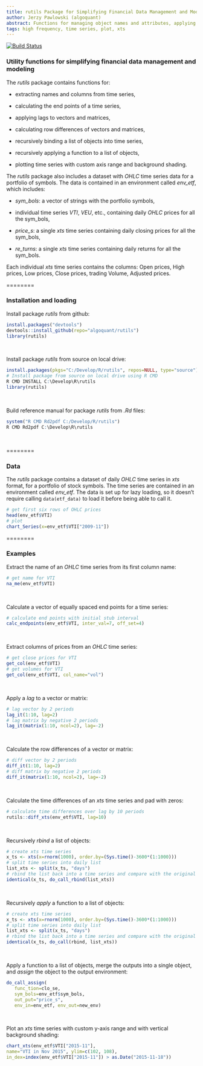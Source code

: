 ```yaml
---
title: rutils Package for Simplifying Financial Data Management and Modeling
author: Jerzy Pawlowski (algoquant)
abstract: Functions for managing object names and attributes, applying functions over lists, managing objects in environments.
tags: high frequency, time series, plot, xts
---
```


[![Build Status](https://travis-ci.org/algoquant/rutils.svg?branch=master)](https://travis-ci.org/algoquant/rutils)


### Utility functions for simplifying financial data management and modeling  

The *rutils* package contains functions for:

- extracting names and columns from time series, 

- calculating the end points of a time series, 

- applying lags to vectors and matrices, 

- calculating row differences of vectors and matrices, 

- recursively binding a list of objects into time series, 

- recursively applying a function to a list of objects, 

- plotting time series with custom axis range and background shading. 

The *rutils* package also includes a dataset with *OHLC* time series data for a portfolio of symbols.  The data is contained in an environment called *env_etf*, which includes: 

- *sym_bols*: a vector of strings with the portfolio symbols,

- individual time series *VTI*, *VEU*, etc., containing daily *OHLC* prices for all the sym_bols,

- *price_s*: a single *xts* time series containing daily closing prices for all the sym_bols,

- *re_turns*: a single *xts* time series containing daily returns for all the sym_bols.

Each individual *xts* time series contains the columns: Open prices, High prices, Low prices, Close prices, trading Volume, Adjusted prices.


========

### Installation and loading

Install package *rutils* from github:  
```r
install.packages("devtools")
devtools::install_github(repo="algoquant/rutils")
library(rutils)
```
<br>

Install package *rutils* from source on local drive:  
```r
install.packages(pkgs="C:/Develop/R/rutils", repos=NULL, type="source")
# Install package from source on local drive using R CMD
R CMD INSTALL C:\Develop\R\rutils
library(rutils)
```
<br>

Build reference manual for package *rutils* from *.Rd* files:  
```r
system("R CMD Rd2pdf C:/Develop/R/rutils")
R CMD Rd2pdf C:\Develop\R\rutils
```
<br>


========

### Data

The *rutils* package contains a dataset of daily *OHLC* time series in *xts* format, for a portfolio of stock symbols.  The time series are contained in an environment called *env_etf*.  The data is set up for lazy loading, so it doesn't require calling `data(etf_data)` to load it before being able to call it.  
```r
# get first six rows of OHLC prices
head(env_etf$VTI)
# plot
chart_Series(x=env_etf$VTI["2009-11"])
```


========

### Examples

Extract the name of an *OHLC* time series from its first column name:  
```r
# get name for VTI
na_me(env_etf$VTI)
```
<br>


Calculate a vector of equally spaced end points for a time
series:  
```r
# calculate end points with initial stub interval
calc_endpoints(env_etf$VTI, inter_val=7, off_set=4)
```
<br>


Extract columns of prices from an *OHLC* time series:  
```r
# get close prices for VTI
get_col(env_etf$VTI)
# get volumes for VTI
get_col(env_etf$VTI, col_name="vol")
```
<br>


Apply a *lag* to a vector or matrix:  
```r
# lag vector by 2 periods
lag_it(1:10, lag=2)
# lag matrix by negative 2 periods
lag_it(matrix(1:10, ncol=2), lag=-2)
```
<br>


Calculate the row differences of a vector or matrix:  
```r
# diff vector by 2 periods
diff_it(1:10, lag=2)
# diff matrix by negative 2 periods
diff_it(matrix(1:10, ncol=2), lag=-2)
```
<br>


Calculate the time differences of an *xts* time series and pad with zeros:  
```r
# calculate time differences over lag by 10 periods
rutils::diff_xts(env_etf$VTI, lag=10)
```
<br>


Recursively *rbind* a list of objects:  
```r
# create xts time series
x_ts <- xts(x=rnorm(1000), order.by=(Sys.time()-3600*(1:1000)))
# split time series into daily list
list_xts <- split(x_ts, "days")
# rbind the list back into a time series and compare with the original
identical(x_ts, do_call_rbind(list_xts))
```
<br>


Recursively *apply* a function to a list of objects:  
```r
# create xts time series
x_ts <- xts(x=rnorm(1000), order.by=(Sys.time()-3600*(1:1000)))
# split time series into daily list
list_xts <- split(x_ts, "days")
# rbind the list back into a time series and compare with the original
identical(x_ts, do_call(rbind, list_xts))
```
<br>


Apply a function to a list of objects, merge the outputs into a single object, and *assign* the object to the output environment:  
```r
do_call_assign(
   func_tion=clo_se,
   sym_bols=env_etf$sym_bols,
   out_put="price_s",
   env_in=env_etf, env_out=new_env)
```
<br>


Plot an *xts* time series with custom y-axis range and with vertical background shading:  
```r
chart_xts(env_etf$VTI["2015-11"],
name="VTI in Nov 2015", ylim=c(102, 108),
in_dex=index(env_etf$VTI["2015-11"]) > as.Date("2015-11-18"))
```


